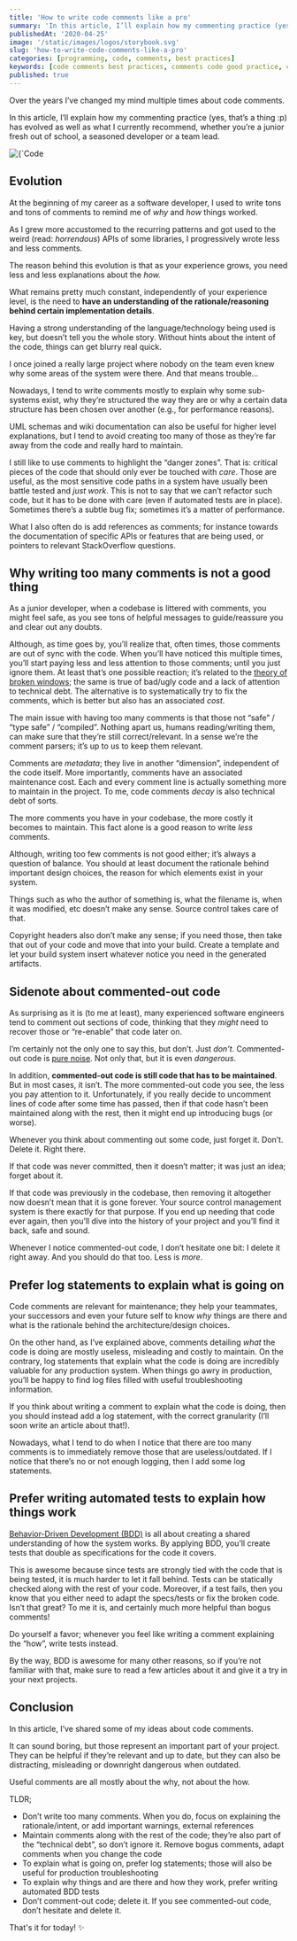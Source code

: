 ```yaml
---
title: 'How to write code comments like a pro'
summary: 'In this article, I’ll explain how my commenting practice (yes, that’s a thing :p) has evolved as well as what I currently recommend, whether you’re a junior fresh out of school, a seasoned developer…'
publishedAt: '2020-04-25'
image: '/static/images/logos/storybook.svg'
slug: 'how-to-write-code-comments-like-a-pro'
categories: [programming, code, comments, best practices]
keywords: [code comments best practices, comments code good practice, code without comments, can you over comment code]
published: true
---
```


Over the years I’ve changed my mind multiple times about code comments.

In this article, I’ll explain how my commenting practice (yes, that’s a thing :p) has evolved as well as what I currently recommend, whether you’re a junior fresh out of school, a seasoned developer or a team lead.

<BlogPostCenteredContent>
  <Image
    alt={`Code comments`}
    src={`/static/images/blog/2020/code-comments.png`}
    width={800}
    height={266}
    priority
  />
</BlogPostCenteredContent>

## Evolution

At the beginning of my career as a software developer, I used to write tons and tons of comments to remind me of _why_ and _how_ things worked.

As I grew more accustomed to the recurring patterns and got used to the weird (read: _horrendous_) APIs of some libraries, I progressively wrote less and less comments.

The reason behind this evolution is that as your experience grows, you need less and less explanations about the _how._

What remains pretty much constant, independently of your experience level, is the need to **have an understanding of the rationale/reasoning behind certain implementation details**.

Having a strong understanding of the language/technology being used is key, but doesn’t tell you the whole story. Without hints about the intent of the code, things can get blurry real quick.

I once joined a really large project where nobody on the team even knew why some areas of the system were there. And that means trouble…

Nowadays, I tend to write comments mostly to explain why some sub-systems exist, why they’re structured the way they are or why a certain data structure has been chosen over another (e.g., for performance reasons).

UML schemas and wiki documentation can also be useful for higher level explanations, but I tend to avoid creating too many of those as they’re far away from the code and really hard to maintain.

I still like to use comments to highlight the “danger zones”. That is: critical pieces of the code that should only ever be touched with _care_. Those are useful, as the most sensitive code paths in a system have usually been battle tested and _just work_. This is not to say that we can’t refactor such code, but it has to be done with care (even if automated tests are in place). Sometimes there’s a subtle bug fix; sometimes it’s a matter of performance.

What I also often do is add references as comments; for instance towards the documentation of specific APIs or features that are being used, or pointers to relevant StackOverflow questions.

## Why writing too many comments is not a good thing

As a junior developer, when a codebase is littered with comments, you might feel safe, as you see tons of helpful messages to guide/reassure you and clear out any doubts.

Although, as time goes by, you’ll realize that, often times, those comments are out of sync with the code. When you’ll have noticed this multiple times, you’ll start paying less and less attention to those comments; until you just ignore them. At least that’s one possible reaction; it’s related to the [theory of broken windows](https://en.wikipedia.org/wiki/Broken_windows_theory); the same is true of bad/ugly code and a lack of attention to technical debt. The alternative is to systematically try to fix the comments, which is better but also has an associated _cost_.

The main issue with having too many comments is that those not “safe” / “type safe” / “compiled”. Nothing apart us, humans reading/writing them, can make sure that they’re still correct/relevant. In a sense we’re the comment parsers; it’s up to us to keep them relevant.

Comments are _metadata_; they live in another “dimension”, independent of the code itself. More importantly, comments have an associated maintenance cost. Each and every comment line is actually something more to maintain in the project. To me, code comments _decay_ is also technical debt of sorts.

The more comments you have in your codebase, the more costly it becomes to maintain. This fact alone is a good reason to write _less_ comments.

Although, writing too few comments is not good either; it’s always a question of balance. You should at least document the rationale behind important design choices, the reason for which elements exist in your system.

Things such as who the author of something is, what the filename is, when it was modified, etc doesn’t make any sense. Source control takes care of that.

Copyright headers also don’t make any sense; if you need those, then take that out of your code and move that into your build. Create a template and let your build system insert whatever notice you need in the generated artifacts.

## Sidenote about commented-out code

As surprising as it is (to me at least), many experienced software engineers tend to comment out sections of code, thinking that they _might_ need to recover those or “re-enable” that code later on.

I’m certainly not the only one to say this, but don’t. Just _don’t_. Commented-out code is [pure noise](https://en.wikipedia.org/wiki/Signal-to-noise_ratio). Not only that, but it is even _dangerous_.

In addition, **commented-out code is still code that has to be maintained**. But in most cases, it isn’t. The more commented-out code you see, the less you pay attention to it. Unfortunately, if you really decide to uncomment lines of code after some time has passed, then if that code hasn’t been maintained along with the rest, then it might end up introducing bugs (or worse).

Whenever you think about commenting out some code, just forget it. Don’t. Delete it. Right there.

If that code was never committed, then it doesn’t matter; it was just an idea; forget about it.

If that code was previously in the codebase, then removing it altogether now doesn’t mean that it is gone forever. Your source control management system is there exactly for that purpose. If you end up needing that code ever again, then you’ll dive into the history of your project and you’ll find it back, safe and sound.

Whenever I notice commented-out code, I don’t hesitate one bit: I delete it right away. And you should do that too. Less is _more_.

## Prefer log statements to explain what is going on

Code comments are relevant for maintenance; they help your teammates, your successors and even your future self to know _why_ things are there and what is the rationale behind the architecture/design choices.

On the other hand, as I’ve explained above, comments detailing _what_ the code is doing are mostly useless, misleading and costly to maintain. On the contrary, log statements that explain what the code is doing are incredibly valuable for any production system. When things go awry in production, you’ll be happy to find log files filled with useful troubleshooting information.

If you think about writing a comment to explain what the code is doing, then you should instead add a log statement, with the correct granularity (I’ll soon write an article about that!).

Nowadays, what I tend to do when I notice that there are too many comments is to immediately remove those that are useless/outdated. If I notice that there’s no or not enough logging, then I add some log statements.

## Prefer writing automated tests to explain how things work

[Behavior-Driven Development (BDD)](https://en.wikipedia.org/wiki/Behavior-driven_development) is all about creating a shared understanding of how the system works. By applying BDD, you’ll create tests that double as specifications for the code it covers.

This is awesome because since tests are strongly tied with the code that is being tested, it is much harder to let it fall behind. Tests can be statically checked along with the rest of your code. Moreover, if a test fails, then you know that you either need to adapt the specs/tests or fix the broken code. Isn’t that great? To me it is, and certainly much more helpful than bogus comments!

Do yourself a favor; whenever you feel like writing a comment explaining the “how”, write tests instead.

By the way, BDD is awesome for many other reasons, so if you’re not familiar with that, make sure to read a few articles about it and give it a try in your next projects.

## Conclusion

In this article, I’ve shared some of my ideas about code comments.

It can sound boring, but those represent an important part of your project. They can be helpful if they’re relevant and up to date, but they can also be distracting, misleading or downright dangerous when outdated.

Useful comments are all mostly about the why, not about the how.

TLDR;

- Don’t write too many comments. When you do, focus on explaining the rationale/intent, or add important warnings, external references
- Maintain comments along with the rest of the code; they’re also part of the “technical debt”, so don’t ignore it. Remove bogus comments, adapt comments when you change the code
- To explain what is going on, prefer log statements; those will also be useful for production troubleshooting
- To explain why things and are there and how they work, prefer writing automated BDD tests
- Don’t comment-out code; delete it. If you see commented-out code, don’t hesitate and delete it.

That's it for today! ✨

<BlogPostSignature />
